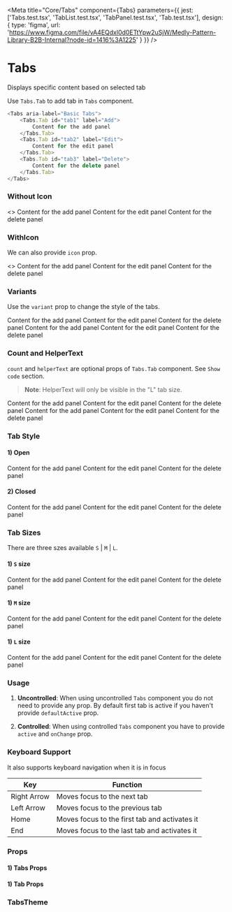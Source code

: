 
<Meta
    title="Core/Tabs"
    component={Tabs}
    parameters={{
        jest: ['Tabs.test.tsx', 'TabList.test.tsx', 'TabPanel.test.tsx', 'Tab.test.tsx'],
        design: {
            type: 'figma',
            url: 'https://www.figma.com/file/vA4EQdxl0d0ETtYpw2uSjW/Medly-Pattern-Library-B2B-Internal?node-id=1416%3A1225'
        }
    }}
/>

# Tabs

Displays specific content based on selected tab

Use `Tabs.Tab` to add tab in `Tabs` component.

```typescript
<Tabs aria-label="Basic Tabs">
    <Tabs.Tab id="tab1" label="Add">
        Content for the add panel
    </Tabs.Tab>
    <Tabs.Tab id="tab2" label="Edit">
        Content for the edit panel
    </Tabs.Tab>
    <Tabs.Tab id="tab3" label="Delete">
        Content for the delete panel
    </Tabs.Tab>
</Tabs>
```

### Without Icon

<Preview withToolbar>
    <Story name="WithoutIcon">
        <>
            <DarkBackground withGreyBackground={select('Tab Background', tabBg, 'WHITE')} />
            <Tabs
                defaultActive="tab1"
                aria-label="Basic Tabs"
                tabSize={select('Tab Size', sizes, 'S')}
                tabBackground={select('Tab Background', tabBg, 'WHITE')}
                tabStyle={select('Tab Style', tabStyle, 'OPEN')}
                forceRender={boolean('Force Render', false)}
                variant={select('Variant', ['flat', 'solid'], 'flat')}
            >
                <Tabs.Tab id="tab1" label="Add" helperText="Details" count={0}>
                    Content for the add panel
                </Tabs.Tab>
                <Tabs.Tab id="tab2" label="Edit" helperText="Details" count={10}>
                    Content for the edit panel
                </Tabs.Tab>
                <Tabs.Tab id="tab3" label="Delete" helperText="Details" count={30} disabled={true} disabledLabel="(Disabled)">
                    Content for the delete panel
                </Tabs.Tab>
            </Tabs>
        </>
    </Story>
</Preview>

### WithIcon

We can also provide `icon` prop.

<Preview withToolbar>
    <Story name="WithIcon">
        <>
            <DarkBackground withGreyBackground={select('Tab Background', tabBg, 'WHITE')} />
            <Tabs
                defaultActive="tab1"
                aria-label="WithIcon Tabs"
                tabSize={select('Tab Size', sizes, 'S')}
                tabBackground={select('Tab Background', tabBg, 'WHITE')}
                tabStyle={select('Tab Style', tabStyle, 'OPEN')}
                forceRender={boolean('Force Render', false)}
            >
                <Tabs.Tab id="tab1" label="Add" helperText="Details" count={68} icon={DashboardIcon}>
                    Content for the add panel
                </Tabs.Tab>
                <Tabs.Tab id="tab2" label="Edit" helperText="Details" count={10} icon={EditIcon}>
                    Content for the edit panel
                </Tabs.Tab>
                <Tabs.Tab id="tab3" label="Delete" helperText="Details" count={30} icon={DeleteIcon} disabled={true}>
                    Content for the delete panel
                </Tabs.Tab>
            </Tabs>
        </>
    </Story>
</Preview>

### Variants

Use the `variant` prop to change the style of the tabs.

<Preview withToolbar>
    <Story name="FlatVariant">
        <Tabs
            defaultActive="tab1"
            aria-label="FlatVariant Tabs"
            variant='flat'
        >
            <Tabs.Tab id="tab1" label="Add" helperText="Details" count={0}>
                Content for the add panel
            </Tabs.Tab>
            <Tabs.Tab id="tab2" label="Edit" helperText="Details" count={10}>
                Content for the edit panel
            </Tabs.Tab>
            <Tabs.Tab id="tab3" label="Delete" helperText="Details" count={30}  disabled={true}>
                Content for the delete panel
            </Tabs.Tab>
        </Tabs>
    </Story>
    <Story name="SolidVariant">
        <Tabs
            defaultActive="tab1"
            aria-label="SolidVariant Tabs"
            variant='solid'
        >
            <Tabs.Tab id="tab1" label="Add" helperText="Details" count={0}>
                Content for the add panel
            </Tabs.Tab>
            <Tabs.Tab id="tab2" label="Edit" helperText="Details" count={10}>
                Content for the edit panel
            </Tabs.Tab>
            <Tabs.Tab id="tab3" label="Delete" helperText="Details" count={30} disabled={true} disabledLabel="(Disabled)">
                Content for the delete panel
            </Tabs.Tab>
        </Tabs>
    </Story>
</Preview>

### Count and HelperText

`count` and `helperText` are optional props of `Tabs.Tab` component. See `Show code` section.

> **Note**: HelperText will only be visible in the "L" tab size.

<Preview withToolbar>
    <Tabs tabSize="L" defaultActive="tab1" aria-label="WithCountAndHelperText Tabs" tabBackground="WHITE" tabStyle="OPEN">
        <Tabs.Tab id="tab1" label="Add" helperText="Details" count={68} icon={DashboardIcon}>
            Content for the add panel
        </Tabs.Tab>
        <Tabs.Tab id="tab2" label="Edit" helperText="Details" count={10} icon={EditIcon}>
            Content for the edit panel
        </Tabs.Tab>
        <Tabs.Tab id="tab3" label="Delete" helperText="Details" count={30} icon={DeleteIcon} disabled={true}>
            Content for the delete panel
        </Tabs.Tab>
    </Tabs>
</Preview>

<Preview withToolbar>
    <Tabs tabSize="S" defaultActive="tab1" aria-label="WithCountAndHelperText Tabs" tabBackground="WHITE" tabStyle="OPEN">
        <Tabs.Tab id="tab1" label="Add" icon={DashboardIcon}>
            Content for the add panel
        </Tabs.Tab>
        <Tabs.Tab id="tab2" label="Edit" icon={EditIcon}>
            Content for the edit panel
        </Tabs.Tab>
        <Tabs.Tab id="tab3" label="Delete" icon={DeleteIcon} disabled={true}>
            Content for the delete panel
        </Tabs.Tab>
    </Tabs>
</Preview>

### Tab Style

#### 1) Open

<Preview withToolbar>
    <Tabs defaultActive="tab11" aria-label="Open style tabs" tabSize="L" tabStyle="OPEN">
        <Tabs.Tab id="tab11" label="Add" helperText="Details" count={68} icon={DashboardIcon}>
            Content for the add panel
        </Tabs.Tab>
        <Tabs.Tab id="tab12" label="Edit" helperText="Details" count={10} icon={EditIcon}>
            Content for the edit panel
        </Tabs.Tab>
        <Tabs.Tab id="tab13" label="Delete" helperText="Details" count={30} icon={DeleteIcon} disabled={true}>
            Content for the delete panel
        </Tabs.Tab>
    </Tabs>
</Preview>

#### 2) Closed

<Preview withToolbar>
    <Tabs defaultActive="tab11" aria-label="Closed style tabs" tabSize="L" tabStyle="CLOSED">
        <Tabs.Tab id="tab11" label="Add" helperText="Details" count={68} icon={DashboardIcon}>
            Content for the add panel
        </Tabs.Tab>
        <Tabs.Tab id="tab12" label="Edit" helperText="Details" count={10} icon={EditIcon}>
            Content for the edit panel
        </Tabs.Tab>
        <Tabs.Tab id="tab13" label="Delete" helperText="Details" count={30} icon={DeleteIcon} disabled={true}>
            Content for the delete panel
        </Tabs.Tab>
    </Tabs>
</Preview>

### Tab Sizes

There are three szes available `S` | `M` | `L`.

#### 1) `S` size

<Preview withToolbar>
    <Tabs defaultActive="tab11" aria-label="Open style tabs" tabSize="S" tabStyle="OPEN">
        <Tabs.Tab id="tab11" label="Add" helperText="Details" count={68} icon={DashboardIcon}>
            Content for the add panel
        </Tabs.Tab>
        <Tabs.Tab id="tab12" label="Edit" helperText="Details" count={10} icon={EditIcon}>
            Content for the edit panel
        </Tabs.Tab>
        <Tabs.Tab id="tab13" label="Delete" helperText="Details" count={30} icon={DeleteIcon} disabled={true}>
            Content for the delete panel
        </Tabs.Tab>
    </Tabs>
</Preview>

#### 1) `M` size

<Preview withToolbar>
    <Tabs defaultActive="tab11" aria-label="Open style tabs" tabSize="M" tabStyle="OPEN">
        <Tabs.Tab id="tab11" label="Add" helperText="Details" count={68} icon={DashboardIcon}>
            Content for the add panel
        </Tabs.Tab>
        <Tabs.Tab id="tab12" label="Edit" helperText="Details" count={10} icon={EditIcon}>
            Content for the edit panel
        </Tabs.Tab>
        <Tabs.Tab id="tab13" label="Delete" helperText="Details" count={30} icon={DeleteIcon} disabled={true}>
            Content for the delete panel
        </Tabs.Tab>
    </Tabs>
</Preview>

#### 1) `L` size

<Preview withToolbar>
    <Tabs defaultActive="tab11" aria-label="Open style tabs" tabSize="L" tabStyle="OPEN">
        <Tabs.Tab id="tab11" label="Add" helperText="Details" count={68} icon={DashboardIcon}>
            Content for the add panel
        </Tabs.Tab>
        <Tabs.Tab id="tab12" label="Edit" helperText="Details" count={10} icon={EditIcon}>
            Content for the edit panel
        </Tabs.Tab>
        <Tabs.Tab id="tab13" label="Delete" helperText="Details" count={30} icon={DeleteIcon} disabled={true}>
            Content for the delete panel
        </Tabs.Tab>
    </Tabs>
</Preview>

### Usage

1. **Uncontrolled**: When using uncontrolled `Tabs` component you do not need to provide any prop. By default first tab is active if you haven't provide `defaultActive` prop.

2. **Controlled**: When using controlled `Tabs` component you have to provide `active` and `onChange` prop.

### Keyboard Support

It also supports keyboard navigation when it is in focus

| Key         | Function                                      |
| ----------- | --------------------------------------------- |
| Right Arrow | Moves focus to the next tab                   |
| Left Arrow  | Moves focus to the previous tab               |
| Home        | Moves focus to the first tab and activates it |
| End         | Moves focus to the last tab and activates it  |

### Props

#### 1) Tabs Props

<Props of={Tabs} />

#### 1) Tab Props

<Props of={Tab} />

### TabsTheme

<Props of={ThemeInterface} />
